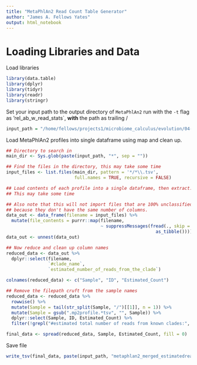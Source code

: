 ```yaml
---
title: "MetaPhlAn2 Read Count Table Generator"
author: "James A. Fellows Yates"
output: html_notebook
---
```


# Loading Libraries and Data

Load libraries

```r
library(data.table)
library(dplyr)
library(tidyr)
library(readr)
library(stringr)
```

Set your input path to the output directory of `MetaPhlAn2` run with 
the `-t` flag as 'rel_ab_w_read_stats`, **with** the path as trailing /

```r
input_path = "/home/fellows/projects1/microbiome_calculus/evolution/04-analysis/screening/metaphlan2/output_readcounts/"
```

Load MetaPhlAn2 profiles into single dataframe using map and clean up.

```r
## Directory to search in
main_dir <- Sys.glob(paste(input_path, "*", sep = ""))

## Find the files in the directory, this may take some time
input_files <- list.files(main_dir, pattern = '*/*\\.tsv', 
                          full.names = TRUE, recursive = FALSE)

## Load contents of each profile into a single dataframe, then extract.
## This may take some time

## Also note that this will not import files that are 100% unclassified, 
## because they don't have the same number of columns.
data_out <- data_frame(filename = input_files) %>%
  mutate(file_contents = purrr::map(filename, 
                                    ~ suppressMessages(fread(., skip = 1) %>% 
                                                         as_tibble())))
data_out <- unnest(data_out)

## Now reduce and clean up column names
reduced_data <- data_out %>% 
  dplyr::select(filename, 
                `#clade_name`, 
                `estimated_number_of_reads_from_the_clade`)

colnames(reduced_data) <- c("Sample", "ID", "Estimated_Count")

## Remove the filepath cruft from the sample names
reduced_data <- reduced_data %>% 
  rowwise() %>%
  mutate(Sample = tail(str_split(Sample, "/")[[1]], n = 1)) %>% 
  mutate(Sample = gsub(".mp2profile.*tsv", "", Sample)) %>%
  dplyr::select(Sample, ID, Estimated_Count) %>%
  filter(!grepl("#estimated total number of reads from known clades:", ID))

final_data <- spread(reduced_data, Sample, Estimated_Count, fill = 0)
```

Save file

```r
write_tsv(final_data, paste(input_path, "metaphlan2_merged_estimatedreadcount_table_", format(Sys.Date(), "%Y%m%d"), ".txt", sep = ""))
```